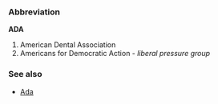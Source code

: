 ===Abbreviation===<!-- sure this is not an acronym? -->
'''ADA'''

# American Dental Association
# Americans for Democratic Action - ''liberal pressure group''

===See also===
*[[Ada]]